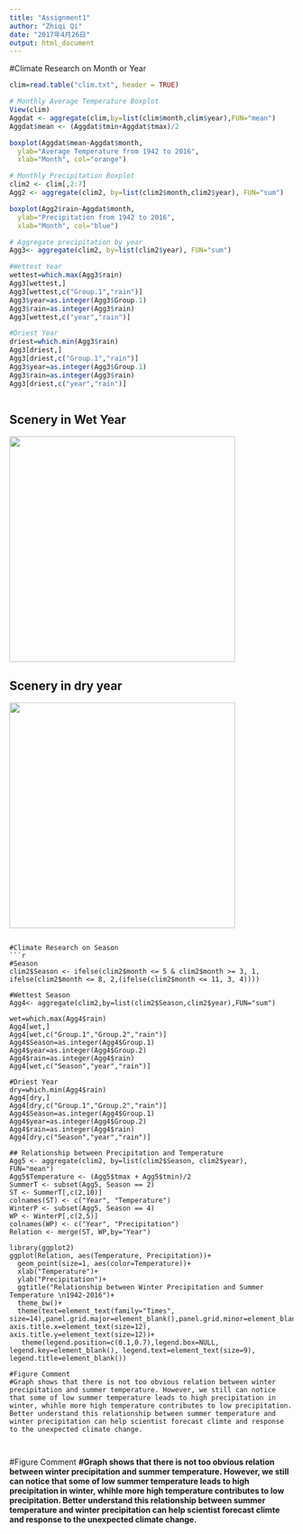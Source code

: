 ```yaml
---
title: "Assignment1"
author: "Zhiqi Qi"
date: "2017年4月26日"
output: html_document
---
```

#Climate Research on Month or Year
```r

clim=read.table("clim.txt", header = TRUE)

# Monthly Average Temperature Boxplot
View(clim)
Aggdat <- aggregate(clim,by=list(clim$month,clim$year),FUN="mean")
Aggdat$mean <- (Aggdat$tmin+Aggdat$tmax)/2

boxplot(Aggdat$mean~Aggdat$month,
  ylab="Average Temperature from 1942 to 2016",
  xlab="Month", col="orange")

# Monthly Precipitation Boxplot 
clim2 <- clim[,2:7]
Agg2 <- aggregate(clim2, by=list(clim2$month,clim2$year), FUN="sum")

boxplot(Agg2$rain~Aggdat$month,
  ylab="Precipitation from 1942 to 2016",
  xlab="Month", col="blue")

# Aggregate precipitation by year
Agg3<- aggregate(clim2, by=list(clim2$year), FUN="sum")

#Wettest Year
wettest=which.max(Agg3$rain)
Agg3[wettest,]
Agg3[wettest,c("Group.1","rain")]
Agg3$year=as.integer(Agg3$Group.1)
Agg3$rain=as.integer(Agg3$rain)
Agg3[wettest,c("year","rain")]

#Driest Year
driest=which.min(Agg3$rain)
Agg3[driest,]
Agg3[driest,c("Group.1","rain")]
Agg3$year=as.integer(Agg3$Group.1)
Agg3$rain=as.integer(Agg3$rain)
Agg3[driest,c("year","rain")]



```

## Scenery in Wet Year
<div align="center">
<img src = "wet.jpg" height=400>
</div>



## Scenery in dry year
<div align="center">
<img src = "dry.jpg" height=400>
</div>
```

#Climate Research on Season
```r
#Season
clim2$Season <- ifelse(clim2$month <= 5 & clim2$month >= 3, 1, ifelse(clim2$month <= 8, 2,(ifelse(clim2$month <= 11, 3, 4))))

#Wettest Season
Agg4<- aggregate(clim2,by=list(clim2$Season,clim2$year),FUN="sum")

wet=which.max(Agg4$rain)
Agg4[wet,]
Agg4[wet,c("Group.1","Group.2","rain")]
Agg4$Season=as.integer(Agg4$Group.1)
Agg4$year=as.integer(Agg4$Group.2)
Agg4$rain=as.integer(Agg4$rain)
Agg4[wet,c("Season","year","rain")]

#Driest Year
dry=which.min(Agg4$rain)
Agg4[dry,]
Agg4[dry,c("Group.1","Group.2","rain")]
Agg4$Season=as.integer(Agg4$Group.1)
Agg4$year=as.integer(Agg4$Group.2)
Agg4$rain=as.integer(Agg4$rain)
Agg4[dry,c("Season","year","rain")]

## Relationship between Precipitation and Temperature 
Agg5 <- aggregate(clim2, by=list(clim2$Season, clim2$year), FUN="mean")
Agg5$Temperature <- (Agg5$tmax + Agg5$tmin)/2
SummerT <- subset(Agg5, Season == 2)
ST <- SummerT[,c(2,10)]
colnames(ST) <- c("Year", "Temperature")
WinterP <- subset(Agg5, Season == 4)
WP <- WinterP[,c(2,5)]
colnames(WP) <- c("Year", "Precipitation")
Relation <- merge(ST, WP,by="Year")

library(ggplot2)
ggplot(Relation, aes(Temperature, Precipitation))+
  geom_point(size=1, aes(color=Temperature))+
  xlab("Temperature")+
  ylab("Precipitation")+
  ggtitle("Relationship between Winter Precipitation and Summer Temperature \n1942-2016")+
  theme_bw()+
  theme(text=element_text(family="Times", size=14),panel.grid.major=element_blank(),panel.grid.minor=element_blank(), axis.title.x=element_text(size=12), axis.title.y=element_text(size=12))+
   theme(legend.position=c(0.1,0.7),legend.box=NULL, legend.key=element_blank(), legend.text=element_text(size=9), legend.title=element_blank())

#Figure Comment 
#Graph shows that there is not too obvious relation between winter precipitation and summer temperature. However, we still can notice that some of low summer temperature leads to high precipitation in winter, whihle more high temperature contributes to low precipitation. Better understand this relationship between summer temperature and winter precipitation can help scientist forecast climte and response to the unexpected climate change.



```
#Figure Comment 
**#Graph shows that there is not too obvious relation between winter precipitation and summer temperature. However, we still can notice that some of low summer temperature leads to high precipitation in winter, whihle more high temperature contributes to low precipitation. Better understand this relationship between summer temperature and winter precipitation can help scientist forecast climte and response to the unexpected climate change.**